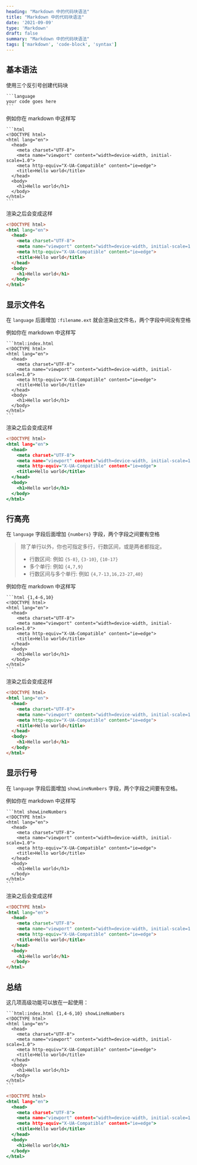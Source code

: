 ```yaml
---
heading: "Markdown 中的代码块语法"
title: "Markdown 中的代码块语法"
date: '2021-09-09'
type: 'Markdown'
draft: false
summary: "Markdown 中的代码块语法"
tags: ['markdown', 'code-block', 'syntax']
---
```


## 基本语法

使用三个反引号创建代码块

````
```language
your code goes here
```
````

例如你在 markdown 中这样写

````
```html
<!DOCTYPE html>
<html lang="en">
  <head>
    <meta charset="UTF-8">
    <meta name="viewport" content="width=device-width, initial-scale=1.0">
    <meta http-equiv="X-UA-Compatible" content="ie=edge">
    <title>Hello world</title>
  </head>
  <body>
    <h1>Hello world</h1>
  </body>
</html>
```
````

渲染之后会变成这样

```html
<!DOCTYPE html>
<html lang="en">
  <head>
    <meta charset="UTF-8">
    <meta name="viewport" content="width=device-width, initial-scale=1.0">
    <meta http-equiv="X-UA-Compatible" content="ie=edge">
    <title>Hello world</title>
  </head>
  <body>
    <h1>Hello world</h1>
  </body>
</html>
```

## 显示文件名


在 `language` 后面增加 `:filename.ext` 就会渲染出文件名，两个字段中间没有空格

例如你在 markdown 中这样写

````
```html:index.html
<!DOCTYPE html>
<html lang="en">
  <head>
    <meta charset="UTF-8">
    <meta name="viewport" content="width=device-width, initial-scale=1.0">
    <meta http-equiv="X-UA-Compatible" content="ie=edge">
    <title>Hello world</title>
  </head>
  <body>
    <h1>Hello world</h1>
  </body>
</html>
```
````

渲染之后会变成这样

```html:index.html
<!DOCTYPE html>
<html lang="en">
  <head>
    <meta charset="UTF-8">
    <meta name="viewport" content="width=device-width, initial-scale=1.0">
    <meta http-equiv="X-UA-Compatible" content="ie=edge">
    <title>Hello world</title>
  </head>
  <body>
    <h1>Hello world</h1>
  </body>
</html>
```

## 行高亮


在 `language` 字段后面增加 `{numbers}` 字段，两个字段之间要有空格

> 除了单行以外，你也可指定多行，行数区间，或是两者都指定。
>
> - 行数区间: 例如 `{5-8}`, `{3-10}`, `{10-17}`
> - 多个单行: 例如 `{4,7,9}`
> - 行数区间与多个单行: 例如 `{4,7-13,16,23-27,40}`

例如你在 markdown 中这样写

````
```html {1,4-6,10}
<!DOCTYPE html>
<html lang="en">
  <head>
    <meta charset="UTF-8">
    <meta name="viewport" content="width=device-width, initial-scale=1.0">
    <meta http-equiv="X-UA-Compatible" content="ie=edge">
    <title>Hello world</title>
  </head>
  <body>
    <h1>Hello world</h1>
  </body>
</html>
```
````

渲染之后会变成这样

```html {1,4-6,10}
<!DOCTYPE html>
<html lang="en">
  <head>
    <meta charset="UTF-8">
    <meta name="viewport" content="width=device-width, initial-scale=1.0">
    <meta http-equiv="X-UA-Compatible" content="ie=edge">
    <title>Hello world</title>
  </head>
  <body>
    <h1>Hello world</h1>
  </body>
</html>
```

## 显示行号

在 `language` 字段后面增加 `showLineNumbers` 字段，两个字段之间要有空格。

例如你在 markdown 中这样写

````
```html showLineNumbers
<!DOCTYPE html>
<html lang="en">
  <head>
    <meta charset="UTF-8">
    <meta name="viewport" content="width=device-width, initial-scale=1.0">
    <meta http-equiv="X-UA-Compatible" content="ie=edge">
    <title>Hello world</title>
  </head>
  <body>
    <h1>Hello world</h1>
  </body>
</html>
```
````

渲染之后会变成这样

```html showLineNumbers
<!DOCTYPE html>
<html lang="en">
  <head>
    <meta charset="UTF-8">
    <meta name="viewport" content="width=device-width, initial-scale=1.0">
    <meta http-equiv="X-UA-Compatible" content="ie=edge">
    <title>Hello world</title>
  </head>
  <body>
    <h1>Hello world</h1>
  </body>
</html>
```

## 总结

这几项高级功能可以放在一起使用：

````
```html:index.html {1,4-6,10} showLineNumbers
<!DOCTYPE html>
<html lang="en">
  <head>
    <meta charset="UTF-8">
    <meta name="viewport" content="width=device-width, initial-scale=1.0">
    <meta http-equiv="X-UA-Compatible" content="ie=edge">
    <title>Hello world</title>
  </head>
  <body>
    <h1>Hello world</h1>
  </body>
</html>
```
````

```html:index.html {1,4-6,10} showLineNumbers
<!DOCTYPE html>
<html lang="en">
  <head>
    <meta charset="UTF-8">
    <meta name="viewport" content="width=device-width, initial-scale=1.0">
    <meta http-equiv="X-UA-Compatible" content="ie=edge">
    <title>Hello world</title>
  </head>
  <body>
    <h1>Hello world</h1>
  </body>
</html>
```